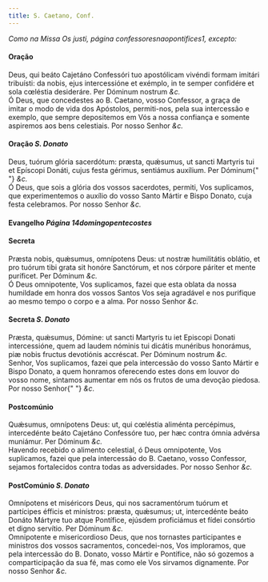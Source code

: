 ```yaml
---
title: S. Caetano, Conf.
---
```


<em>Como na Missa Os justi, página confessoresnaopontifices1, excepto:</em>

<h4 class="text-center">Oração</h4>
<div class="grid grid-cols-2 gap-5">
  <div class="col-6 dropcaps text-justify">
    Deus, qui beáto Cajetáno Confessóri tuo apostólicam vivéndi formam imitári
    tribuísti: da nobis, ejus intercessióne et exémplo, in te semper confidére
    et sola cœléstia desideráre. Per Dóminum nostrum <em>&c.</em>
  </div>
  <div class="col-6 dropcaps text-justify">
    Ó Deus, que concedestes ao B. Caetano, vosso Confessor, a graça de imitar o
    modo de vida dos Apóstolos, permiti-nos, pela sua intercessão e exemplo, que
    sempre depositemos em Vós a nossa confiança e somente aspiremos aos bens
    celestiais. Por nosso Senhor <em>&c.</em>
  </div>
</div>

<h4 class="text-center">
  Oração <em>S. Donato</em>
</h4>
<div class="grid grid-cols-2 gap-5">
  <div class="col-6 dropcaps text-justify">
    Deus, tuórum glória sacerdótum: præsta, quǽsumus, ut sancti Martyris tui et
    Epíscopi Donáti, cujus festa gérimus, sentiámus auxílium. Per Dóminum{" "}
    <em>&c.</em>
  </div>
  <div class="col-6 dropcaps text-justify">
    Ó Deus, que sois a glória dos vossos sacerdotes, permiti, Vos suplicamos,
    que experimentemos o auxílio do vosso Santo Mártir e Bispo Donato, cuja
    festa celebramos. Por nosso Senhor <em>&c.</em>
  </div>
</div>

<h4 class="text-center">
  Evangelho <em>Página 14domingopentecostes</em>
</h4>

<h4 class="text-center">Secreta</h4>
<div class="grid grid-cols-2 gap-5">
  <div class="col-6 dropcaps text-justify">
    Præsta nobis, quǽsumus, omnípotens Deus: ut nostræ humilitátis oblátio, et
    pro tuórum tibi grata sit honóre Sanctórum, et nos córpore páriter et mente
    puríficet. Per Dóminum <em>&c.</em>
  </div>
  <div class="col-6 dropcaps text-justify">
    Ó Deus omnipotente, Vos suplicamos, fazei que esta oblata da nossa humildade
    em honra dos vossos Santos Vos seja agradável e nos purifique ao mesmo tempo
    o corpo e a alma. Por nosso Senhor <em>&c.</em>
  </div>
</div>

<h4 class="text-center">
  Secreta <em>S. Donato</em>
</h4>
<div class="grid grid-cols-2 gap-5">
  <div class="col-6 dropcaps text-justify">
    Præsta, quǽsumus, Dómine: ut sancti Martyris tu iet Episcopi Donati
    intercessióne, quem ad laudem nóminis tui dicátis munéribus honorámus, piæ
    nobis fructus devotiónis accréscat. Per Dóminum nostrum <em>&c.</em>
  </div>
  <div class="col-6 dropcaps text-justify">
    Senhor, Vos suplicamos, fazei que pela intercessão do vosso Santo Mártir e
    Bispo Donato, a quem honramos oferecendo estes dons em louvor do vosso nome,
    sintamos aumentar em nós os frutos de uma devoção piedosa. Por nosso Senhor{" "}
    <em>&c.</em>
  </div>
</div>

<h4 class="text-center">Postcomúnio</h4>
<div class="grid grid-cols-2 gap-5">
  <div class="col-6 dropcaps text-justify">
    Quǽsumus, omnípotens Deus: ut, qui cœléstia aliménta percépimus,
    intercedénte beáto Cajetáno Confessóre tuo, per hæc contra ómnia advérsa
    muniámur. Per Dóminum <em>&c.</em>
  </div>
  <div class="col-6 dropcaps text-justify">
    Havendo recebido o alimento celestial, ó Deus omnipotente, Vos suplicamos,
    fazei que pela intercessão do B. Caetano, vosso Confessor, sejamos
    fortalecidos contra todas as adversidades. Por nosso Senhor <em>&c.</em>
  </div>
</div>

<h4 class="text-center">
  PostComúnio <em>S. Donato</em>
</h4>
<div class="grid grid-cols-2 gap-5">
  <div class="col-6 dropcaps text-justify">
    Omnípotens et miséricors Deus, qui nos sacramentórum tuórum et partícipes
    éfficis et minístros: præsta, quǽsumus; ut, intercedénte beáto Donáto
    Mártyre tuo atque Pontífice, ejúsdem proficiámus et fídei consórtio et digno
    servítio. Per Dóminum <em>&c.</em>
  </div>
  <div class="col-6 dropcaps text-justify">
    Omnipotente e misericordioso Deus, que nos tornastes participantes e
    ministros dos vossos sacramentos, concedei-nos, Vos imploramos, que pela
    intercessão do B. Donato, vosso Mártir e Pontífice, não só gozemos a
    comparticipação da sua fé, mas como ele Vos sirvamos dignamente. Por nosso
    Senhor <em>&c.</em>
  </div>
</div>
